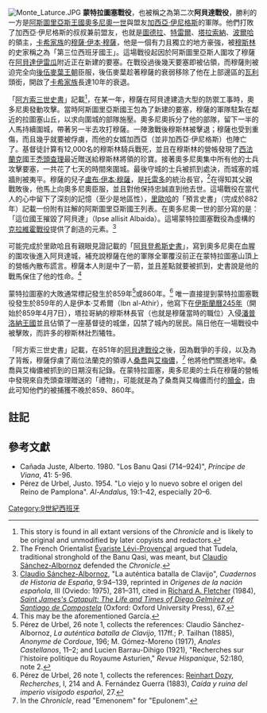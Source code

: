 [[File:Monte_Laturce.JPG|thumb]]
{{Campaignbox 收復失地運動}}
'''蒙特拉圖塞戰役'''，也被稱之為第二次'''阿貝達戰役'''，勝利的一方是[[阿斯圖里亞斯王國|阿斯圖里亞斯王國]][[奧多尼奧一世_(阿斯圖里亞斯)|奧多尼奧一世]]與盟友[[加西亞·伊尼格斯_(潘普洛納)|加西亞·伊尼格斯]]的軍隊。他們打敗了加西亞·伊尼格斯的叔叔兼前盟友，也就是[[圖德拉|圖德拉]]、[[特雷爾|特雷爾]]、[[塔拉索納|塔拉索納]]、[[博尔哈|波爾哈]]的領主，[[卡希家族|卡希家族]]的[[穆薩·伊本·穆薩·伊本·卡希|穆薩·伊本·穆薩]]，他是一個有力且獨立的地方豪強，被[[安達魯斯|穆斯林]]的史家稱之為「第三位西班牙國王」。這場戰役起因於阿斯圖里亞斯人圍攻了穆薩在[[阿尔韦尔达德雷瓜|阿貝達伊雷瓜]]附近正在新建的要塞。在戰役過後幾天要塞即被佔領，而穆薩則被迫完全向[[後倭馬亞王朝|後伍麥葉王朝]]臣服，後伍麥葉趁著穆薩的衰弱移除了他在上部邊區的[[瓦利_(稱號)|瓦利]]頭銜，開啟了[[卡希家族|卡希家族]]長達10年的衰退。

「[[阿方索三世史書|阿方索三世史書]]」記載<ref>This story is found in all extant versions of the ''Chronicle'' and is likely to be original and unmodified by later copyists and redactors.</ref>，在某一年，穆薩在阿貝達建造大型的防禦工事時，奧多尼奧發動攻擊。當時阿斯圖里亞斯國王包為了新建的要塞，穆薩的軍隊駐紮在鄰近的拉圖塞山丘，以求向圍城的部隊施壓。奧多尼奧拆分了他的部隊，留下一半的人馬持續圍城，帶著另一半去攻打穆薩。一陣激戰後穆斯林被擊退；穆薩也受到重傷，而且幾乎就要被俘虜，而他的女婿加西亞（並非加西亞·伊尼格斯）也陣亡了。基督徒計算有12,000名的穆斯林騎兵戰死，並且在穆斯林的營帳發現了[[西法蘭克|西法蘭克]]國王[[禿頭查理|禿頭查理]]最近贈送給穆斯林將領的珍寶。接著奧多尼奧集中所有他的士兵攻擊要塞，一共花了七天的時間來圍城。最後守城的士兵被抓到處決，而城塞的城牆則被夷平。穆薩的兒子[[盧布·伊本·穆薩|盧布·伊本·穆薩]]，是[[托雷多_(西班牙)|托雷多]]的統治長官，<ref>The French Orientalist [[Évariste_Lévi-Provençal|Évariste Lévi-Provençal]] argued that Tudela, traditional stronghold of the Banu Qasi, was meant, but [[Claudio_Sánchez-Albornoz|Claudio Sánchez-Albornoz]] defended the ''Chronicle''.</ref>在得知其父親戰敗後，他馬上向奧多尼奧臣服，並且對他保持忠誠直到他去世。這場戰役在當代人的心中留下了深刻的記憶（至少是地區性），[[拉里奧哈_(西班牙)|里歐哈]]的「預言史書」（完成於882年）記載一份附有註解的阿斯圖里亞斯國王列表。在奧多尼奧一世的部分寫的是：「這位國王摧毀了阿貝達」（Ipse allisit Albaida）。這場蒙特拉圖塞戰役為虛構的[[克拉維霍戰役|克拉維霍戰役]]提供了創造的元素。<ref>[[Claudio_Sánchez-Albornoz|Claudio Sánchez-Albornoz]], "La auténtica batalla de Clavijo", ''Cuadernos de Historia de España'', 9:94–139, reprinted in ''Orígenes de la nación española'', III (Oviedo: 1975), 281–311, cited in [[Richard_A._Fletcher|Richard A. Fletcher]] (1984), [http://libro.uca.edu/sjc/sjc.htm ''Saint James's Catapult: The Life and Times of Diego Gelmírez of Santiago de Compostela''] {{Wayback|url=http://libro.uca.edu/sjc/sjc.htm |date=20171220032453 }} (Oxford: Oxford University Press), 67.</ref>

可能完成於里歐哈且有親眼見證記載的「[[維吉拉努斯手抄本|阿貝登希斯史書]]」，寫到奧多尼奧在血腥的圍攻後進入阿貝達城，補充說穆薩在他的軍隊全軍覆沒前正在蒙特拉圖塞山頂上的營帳內散布謊言。穆薩本人則是中了一箭，並且差點就要被抓到，史書說是他的戰馬保住了他的性命。<ref>This may be the aforementioned García.</ref> 

蒙特拉圖塞的大敗通常標記發生於859年<ref>Pérez de Urbel, 26 note 1, collects the references: Claudio Sánchez-Albornoz, ''La auténtica batalla de Clavijo'', 117ff.; P. Tailhan (1885), ''Anonyme de Cordoue'', 196; M. Gómez-Moreno (1917), ''Anales Castellanos'', 11–2; and Lucien Barrau-Dihigo (1921), "Recherches sur l'histoire politique du Royaume Asturien," ''Revue Hispanique'', 52:180, note 2.</ref>或860年。<ref>Pérez de Urbel, 26 note 1, collects the references: [[Reinhart_Dozy|Reinhart Dozy]], ''Recherches'', I, 214 and A. Fernández Guerra (1883), ''Caída y ruina del imperio visigodo español'', 27.</ref> 唯一直接提到蒙特拉圖塞戰役發生於859年的人是伊本·艾希爾（Ibn al-Athir），他寫下在[[伊斯蘭曆|伊斯蘭曆245年]]（開始於859年4月7日），塔拉哥納的穆斯林長官（也就是穆薩當時的職位）入侵[[潘普洛納王國|潘普洛納王國]]並且佔領了一座基督徒的城堡，囚禁了城內的居民。隔日他在一場戰役中被擊敗，而許多的穆斯林壯烈犧牲。

「阿方索三世史書」記載，在851年的[[阿貝達戰役_(851年)|阿貝達戰役]]之後，因為戰爭的手段，以及為了背叛，穆薩俘虜了兩位法蘭克的領導人[[桑喬二世·桑切斯_(加斯科涅)|桑喬]]與[[艾梅儂|艾梅儂]]，<ref>In the ''Chronicle'', read "Emenonem" for "Epulonem".</ref> 他將他們關進地牢。桑喬與艾梅儂被抓到的日期沒有記錄。在蒙特拉圖塞，奧多尼奧的士兵在穆薩的營帳中發現來自禿頭查理贈送的「禮物」，可能就是為了桑喬與艾梅儂而付的[[贖金|贖金]]，由此可知他們的被捕獲不晚於859、860年。

==註記==
{{reflist}}

==參考文獻==
*Cañada Juste, Alberto. 1980. "Los Banu Qasi (714–924)", ''Príncipe de Viana'', 41: 5-96.
*Pérez de Urbel, Justo. 1954. "Lo viejo y lo nuevo sobre el origen del Reino de Pamplona". ''Al-Andalus'', 19:1–42, especially 20–6. 

{{coord|42.5833|N|2.7|W|source:kolossus-euwiki|display=title}}

[[Category:9世紀西班牙|Category:9世紀西班牙]]